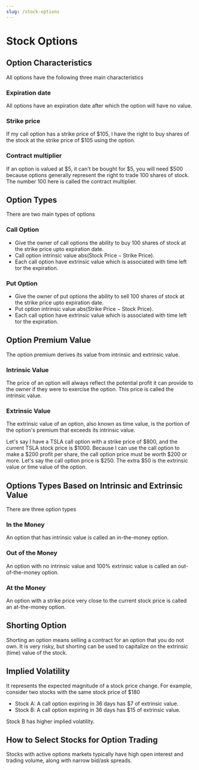 ```yaml
---
slug: /stock-options
---
```


# Stock Options

## Option Characteristics

All options have the following three main characteristics

### Expiration date

All options have an expiration date after which the option will have no value.

### Strike price 

If my call option has a strike price of \$$105$, I have the right to buy shares of the stock at the strike price of \$$105$ using the option.

### Contract multiplier

If an option is valued at \$$5$, it can't be bought for \$$5$, you will need \$$500$ because options generally represent the right to trade $100$ shares of stock. The number $100$ here is called the contract multiplier.


## Option Types

There are two main types of options

### Call Option

- Give the owner of call options the ability to buy $100$ shares of stock at the strike price upto expiration date.
- Call option intrinsic value $\text{abs}(\text{Stock Price} - \text{Strike Price})$.
- Each call option have extrinsic value which is associated with time left tor the expiration.

### Put Option 

- Give the owner of put options the ability to sell $100$ shares of stock at the strike price upto expiration date.
- Put option intrinsic value $\text{abs}(\text{Strike Price} - \text{Stock Price})$.
- Each call option have extrinsic value which is associated with time left tor the expiration.


## Option Premium Value

The option premium derives its value from intrinsic and extrinsic value.

### Intrinsic Value

The price of an option will always reflect the potential profit it can provide to the owner if they were to exercise the option. This price is called the intrinsic value.	

### Extrinsic Value

The extrinsic value of an option, also known as time value, is the portion of the option's premium that exceeds its intrinsic value.

Let's say I have a $\text{TSLA}$ call option with a strike price of \$$800$, and the current $\text{TSLA}$ stock price is \$$1000$. Because I can use the call option to make a \$$200$ profit per share, the call option price must be worth \$$200$ or more. Let's say the call option price is \$$250$. The extra \$$50$ is the extrinsic value or time value of the option.


## Options Types Based on Intrinsic and Extrinsic Value

There are three option types 

### In the Money

An option that has intrinsic value is called an in-the-money option.

### Out of the Money

An option with no intrinsic value and 100% extrinsic value is called an out-of-the-money option.

### At the Money

An option with a strike price very close to the current stock price is called an at-the-money option.


## Shorting Option

Shorting an option means selling a contract for an option that you do not own. It is very risky, but shorting can be used to capitalize on the extrinsic (time) value of the stock.


## Implied Volatility 

It represents the expected magnitude of a stock price change. For example, consider two stocks with the same stock price of \$$180$

- Stock A: A call option expiring in $36$ days has \$$7$ of extrinsic value.
- Stock B: A call option expiring in $36$ days has \$$15$ of extrinsic value.

Stock B has higher implied volatility.

## How to Select Stocks for Option Trading

Stocks with active options markets typically have high open interest and trading volume, along with narrow bid/ask spreads.
